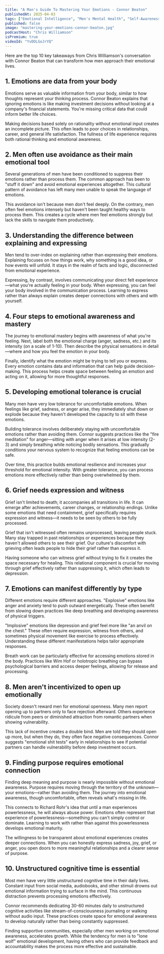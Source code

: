 ```yaml
---
title: "A Man's Guide To Mastering Your Emotions - Connor Beaton"
publishedAt: 2025-04-03
tags: ["Emotional Intelligence", "Men's Mental Health", "Self-Awareness"]
published: false
image: "mastering-your-emotions-connor-beaton.jpg"
podcastHost: "Chris Williamson"
isPremium: true
videoId: "YvDOLGoJrYQ"
---
```



<PodcastSummaryPageLayout frontmatter={frontmatter}>

Here are the top 10 key takeaways from Chris Williamson's conversation with Connor Beaton that can transform how men approach their emotional lives.

## 1. Emotions are data from your body

Emotions serve as valuable information from your body, similar to how thoughts represent your thinking process. Connor Beaton explains that ignoring emotions is like making investment decisions without looking at a company's financial statements. You're missing critical data that could inform better life choices.

Making decisions based solely on rationality without emotional input creates an incomplete picture. This often leads to poor choices in relationships, career, and general life satisfaction. The fullness of life experience requires both rational thinking and emotional awareness.

## 2. Men often use avoidance as their main emotional tool

Several generations of men have been conditioned to suppress their emotions rather than process them. The common approach has been to "stuff it down" and avoid emotional experiences altogether. This cultural pattern of avoidance has left many men unable to speak the language of emotions.

This avoidance isn't because men don't feel deeply. On the contrary, men often feel emotions intensely but haven't been taught healthy ways to process them. This creates a cycle where men feel emotions strongly but lack the skills to navigate them productively.

## 3. Understanding the difference between explaining and expressing

Men tend to over-index on explaining rather than expressing their emotions. Explaining focuses on how things work, why something is a good idea, or how events will unfold. It stays in the realm of facts and logic, disconnected from emotional experience.

Expressing, by contrast, involves communicating your direct felt experience—what you're actually feeling in your body. When expressing, you can feel your body involved in the communication process. Learning to express rather than always explain creates deeper connections with others and with yourself.

## 4. Four steps to emotional awareness and mastery

The journey to emotional mastery begins with awareness of what you're feeling. Next, label both the emotional charge (anger, sadness, etc.) and its intensity (on a scale of 1-10). Then describe the physical sensations in detail—where and how you feel the emotion in your body.

Finally, identify what the emotion might be trying to tell you or express. Every emotion contains data and information that can help guide decision-making. This process helps create space between feeling an emotion and acting on it, allowing for more thoughtful responses.

## 5. Developing emotional tolerance is crucial

Many men have very low tolerance for uncomfortable emotions. When feelings like grief, sadness, or anger arise, they immediately shut down or explode because they haven't developed the capacity to sit with these emotions.

Building tolerance involves deliberately staying with uncomfortable emotions rather than avoiding them. Connor suggests practices like the "fire meditation" for anger—sitting with anger when it arises at low intensity (2-3) and simply breathing while noticing bodily sensations. This gradually conditions your nervous system to recognize that feeling emotions can be safe.

Over time, this practice builds emotional resilience and increases your threshold for emotional intensity. With greater tolerance, you can process emotions more effectively rather than being overwhelmed by them.

## 6. Grief needs expression and witness

Grief isn't limited to death; it accompanies all transitions in life. It can emerge after achievements, career changes, or relationship endings. Unlike some emotions that need containment, grief specifically requires expression and witness—it needs to be seen by others to be fully processed.

Grief that isn't witnessed often remains unprocessed, leaving people stuck. Many stay trapped in past relationships or experiences because they haven't allowed others to see their grief. Our culture's discomfort with grieving often leads people to hide their grief rather than express it.

Having someone who can witness grief without trying to fix it creates the space necessary for healing. This relational component is crucial for moving through grief effectively rather than suppressing it, which often leads to depression.

## 7. Emotions can manifest differently by type

Different emotions require different approaches. "Explosive" emotions like anger and anxiety tend to push outward energetically. These often benefit from slowing down practices like deep breathing and developing awareness of physical triggers.

"Implosive" emotions like depression and grief feel more like "an anvil on the chest." These often require expression, witness from others, and sometimes physical movement like exercise to process effectively. Understanding these different manifestations helps tailor appropriate responses.

Breath work can be particularly effective for accessing emotions stored in the body. Practices like Wim Hof or holotropic breathing can bypass psychological barriers and access deeper feelings, allowing for release and processing.

## 8. Men aren't incentivized to open up emotionally

Society doesn't reward men for emotional openness. Many men report opening up to partners only to face rejection afterward. Others experience ridicule from peers or diminished attraction from romantic partners when showing vulnerability.

This lack of incentive creates a double bind. Men are told they should open up more, but when they do, they often face negative consequences. Connor suggests "emotional shit tests" early in relationships to see if potential partners can handle vulnerability before deep investment occurs.

## 9. Finding purpose requires emotional connection

Finding deep meaning and purpose is nearly impossible without emotional awareness. Purpose requires moving through the territory of the unknown—your emotions—rather than avoiding them. The journey into emotional awareness, though uncomfortable, often reveals what's missing in life.

This connects to Richard Rohr's idea that until a man experiences powerlessness, he will always abuse power. Emotions often represent that experience of powerlessness—something you can't simply control or dominate. Learning to work with rather than against this powerlessness develops emotional maturity.

The willingness to be transparent about emotional experiences creates deeper connections. When you can honestly express sadness, joy, grief, or anger, you open doors to more meaningful relationships and a clearer sense of purpose.

## 10. Unstructured cognitive time is essential

Most men have very little unstructured cognitive time in their daily lives. Constant input from social media, audiobooks, and other stimuli drowns out emotional information trying to surface in the mind. This continuous distraction prevents processing emotions effectively.

Connor recommends dedicating 30-60 minutes daily to unstructured cognitive activities like stream-of-consciousness journaling or walking without audio input. These practices create space for emotional awareness to develop naturally rather than being constantly suppressed.

Finding supportive communities, especially other men working on emotional awareness, accelerates growth. While the tendency for men is to "lone wolf" emotional development, having others who can provide feedback and accountability makes the process more effective and sustainable.

</PodcastSummaryPageLayout>
